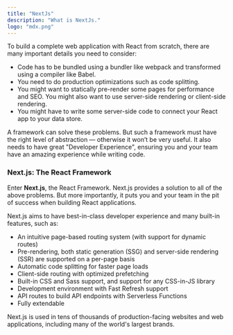 ```yaml
---
title: "NextJs"
description: "What is NextJs."
logo: "mdx.png"
---
```


To build a complete web application with React from scratch, there are many important details you need to consider:

- Code has to be bundled using a bundler like webpack and transformed using a compiler like Babel.
- You need to do production optimizations such as code splitting.
- You might want to statically pre-render some pages for performance and SEO. You might also want to use server-side rendering or client-side rendering.
- You might have to write some server-side code to connect your React app to your data store.

A framework can solve these problems. But such a framework must have the right level of abstraction — otherwise it won’t be very useful. It also needs to have great "Developer Experience", ensuring you and your team have an amazing experience while writing code.

### Next.js: The React Framework

Enter **Next.js**, the React Framework. Next.js provides a solution to all of the above problems. But more importantly, it puts you and your team in the pit of success when building React applications.

Next.js aims to have best-in-class developer experience and many built-in features, such as:

- An intuitive page-based routing system (with support for dynamic routes)
- Pre-rendering, both static generation (SSG) and server-side rendering (SSR) are supported on a per-page basis
- Automatic code splitting for faster page loads
- Client-side routing with optimized prefetching
- Built-in CSS and Sass support, and support for any CSS-in-JS library
- Development environment with Fast Refresh support
- API routes to build API endpoints with Serverless Functions
- Fully extendable

Next.js is used in tens of thousands of production-facing websites and web applications, including many of the world's largest brands.
